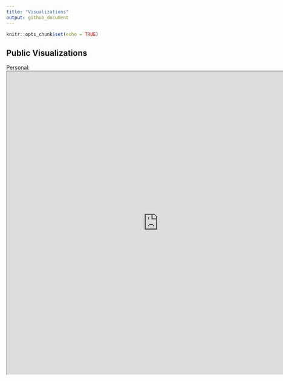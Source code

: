 ```yaml
---
title: "Visualizations"
output: github_document
---
```


```r
knitr::opts_chunk$set(echo = TRUE)
```

## Public Visualizations



Personal:
<iframe align = "center" width = "800" height = "800" src="https://public.tableau.com/views/TourdeFrance2024/TourdeFrance?publish=yes"/>

## Look upon my works, ye Mighty, and despair!

### For the USAID ones are no longer funded.

Downloaded images of the public Tableau dashboards I created/managed during my time at USAID Data Services.

**Digital Ecosystem Country Assessment (DECA) Dashboard:** I created the Monitoring, Evaluation, and Learning tab, which monitored selected indicators of digital growth across countries with available data. I created a graph comparing the indicators between base years and available years selected by the user. Countries receiving USAID assistance are marked, and countries by region are highlighted by color.

Active Mobile Money Agent Outlets (Per 100,000 Adults), Base Year 2017:
![DECA 1](DECA 1.png)
E-Government Development Index Score (0-1), Base Year 2018:
![DECA 2](DECA 2.png)


Freedom on the Net: Overall Score (0-100), Base Year 2019:
![DECA 3](DECA 3.png)


Global Competitiveness Index: Competition in Network Services, Value (1-7), Base Year: 2018
![DECA 4](DECA 4.png)

